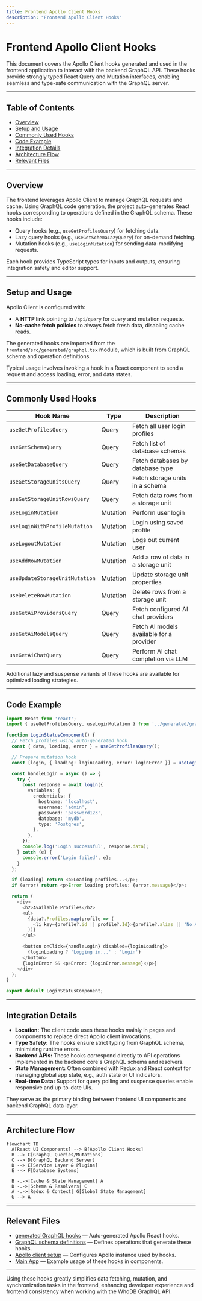 ```yaml
---
title: Frontend Apollo Client Hooks
description: "Frontend Apollo Client Hooks"
---
```

# Frontend Apollo Client Hooks

This document covers the Apollo Client hooks generated and used in the frontend application to interact with the backend GraphQL API. These hooks provide strongly typed React Query and Mutation interfaces, enabling seamless and type-safe communication with the GraphQL server.

---

## Table of Contents

- [Overview](#overview)
- [Setup and Usage](#setup-and-usage)
- [Commonly Used Hooks](#commonly-used-hooks)
- [Code Example](#code-example)
- [Integration Details](#integration-details)
- [Architecture Flow](#architecture-flow)
- [Relevant Files](#relevant-files)

---

## Overview

The frontend leverages Apollo Client to manage GraphQL requests and cache. Using GraphQL code generation, the project auto-generates React hooks corresponding to operations defined in the GraphQL schema. These hooks include:

- Query hooks (e.g., `useGetProfilesQuery`) for fetching data.
- Lazy query hooks (e.g., `useGetSchemaLazyQuery`) for on-demand fetching.
- Mutation hooks (e.g., `useLoginMutation`) for sending data-modifying requests.

Each hook provides TypeScript types for inputs and outputs, ensuring integration safety and editor support.

---

## Setup and Usage

Apollo Client is configured with:

- A **HTTP link** pointing to `/api/query` for query and mutation requests.
- **No-cache fetch policies** to always fetch fresh data, disabling cache reads.

The generated hooks are imported from the `frontend/src/generated/graphql.tsx` module, which is built from GraphQL schema and operation definitions.

Typical usage involves invoking a hook in a React component to send a request and access loading, error, and data states.

---

## Commonly Used Hooks

| Hook Name                         | Type      | Description                              |
|----------------------------------|-----------|------------------------------------------|
| `useGetProfilesQuery`             | Query     | Fetch all user login profiles             |
| `useGetSchemaQuery`               | Query     | Fetch list of database schemas            |
| `useGetDatabaseQuery`             | Query     | Fetch databases by database type          |
| `useGetStorageUnitsQuery`         | Query     | Fetch storage units in a schema            |
| `useGetStorageUnitRowsQuery`      | Query     | Fetch data rows from a storage unit       |
| `useLoginMutation`                | Mutation  | Perform user login                         |
| `useLoginWithProfileMutation`    | Mutation  | Login using saved profile                  |
| `useLogoutMutation`               | Mutation  | Logs out current user                      |
| `useAddRowMutation`               | Mutation  | Add a row of data in a storage unit        |
| `useUpdateStorageUnitMutation`   | Mutation  | Update storage unit properties             |
| `useDeleteRowMutation`            | Mutation  | Delete rows from a storage unit             |
| `useGetAiProvidersQuery`          | Query     | Fetch configured AI chat providers          |
| `useGetAiModelsQuery`             | Query     | Fetch AI models available for a provider    |
| `useGetAiChatQuery`               | Query     | Perform AI chat completion via LLM          |

Additional lazy and suspense variants of these hooks are available for optimized loading strategies.

---

## Code Example

```ts
import React from 'react';
import { useGetProfilesQuery, useLoginMutation } from '../generated/graphql';

function LoginStatusComponent() {
  // Fetch profiles using auto-generated hook
  const { data, loading, error } = useGetProfilesQuery();

  // Prepare mutation hook
  const [login, { loading: loginLoading, error: loginError }] = useLoginMutation();

  const handleLogin = async () => {
    try {
      const response = await login({
        variables: {
          credentials: {
            hostname: 'localhost',
            username: 'admin',
            password: 'password123',
            database: 'mydb',
            type: 'Postgres',
          },
        },
      });
      console.log('Login successful', response.data);
    } catch (e) {
      console.error('Login failed', e);
    }
  };

  if (loading) return <p>Loading profiles...</p>;
  if (error) return <p>Error loading profiles: {error.message}</p>;

  return (
    <div>
      <h2>Available Profiles</h2>
      <ul>
        {data?.Profiles.map(profile => (
          <li key={profile?.id || profile?.Id}>{profile?.alias || 'No Alias'}</li>
        ))}
      </ul>

      <button onClick={handleLogin} disabled={loginLoading}>
        {loginLoading ? 'Logging in...' : 'Login'}
      </button>
      {loginError && <p>Error: {loginError.message}</p>}
    </div>
  );
}

export default LoginStatusComponent;
```

---

## Integration Details

- **Location:** The client code uses these hooks mainly in pages and components to replace direct Apollo client invocations.
- **Type Safety:** The hooks ensure strict typing from GraphQL schema, minimizing runtime errors.
- **Backend APIs:** These hooks correspond directly to API operations implemented in the backend core's GraphQL schema and resolvers.
- **State Management:** Often combined with Redux and React context for managing global app state, e.g., auth state or UI indicators.
- **Real-time Data:** Support for query polling and suspense queries enable responsive and up-to-date UIs.

They serve as the primary binding between frontend UI components and backend GraphQL data layer.

---

## Architecture Flow

```mermaid
flowchart TD
  A[React UI Components] --> B[Apollo Client Hooks]
  B --> C[GraphQL Queries/Mutations]
  C --> D[GraphQL Backend Server]
  D --> E[Service Layer & Plugins]
  E --> F[Database Systems]

  B -.->|Cache & State Management| A
  D -.->|Schema & Resolvers| C
  A -.->|Redux & Context| G[Global State Management]
  G --> A
```

---

## Relevant Files

- [generated GraphQL hooks](frontend/src/generated/graphql.tsx) — Auto-generated Apollo React hooks.
- [GraphQL schema definitions](core/graph/schema.graphqls) — Defines operations that generate these hooks.
- [Apollo client setup](frontend/src/config/graphql-client.ts) — Configures Apollo instance used by hooks.
- [Main App](frontend/src/app.tsx) — Example usage of these hooks in components.

---

Using these hooks greatly simplifies data fetching, mutation, and synchronization tasks in the frontend, enhancing developer experience and frontend consistency when working with the WhoDB GraphQL API.
